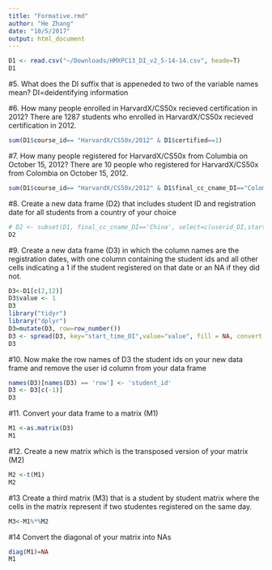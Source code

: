 ```yaml
---
title: "Formative.rmd"
author: "He Zhang"
date: "10/5/2017"
output: html_document
---
```

```r
D1 <- read.csv("~/Downloads/HMXPC13_DI_v2_5-14-14.csv", heade=T)
D1
```

#5. What does the DI suffix that is appeneded to two of the variable names mean?
DI=deidentifying information

#6. How many people enrolled in HarvardX/CS50x recieved certification in 2012? 
There are 1287 students who enrolled in HarvardX/CS50x recieved certification in 2012.
```r
sum(D1$course_id== "HarvardX/CS50x/2012" & D1$certified==1)
```

#7. How many people registered for HarvardX/CS50x from Columbia on October 15, 2012? 
There are 10 people who registered for HarvardX/CS50x from Colombia on October 15, 2012.
```r
sum(D1$course_id== "HarvardX/CS50x/2012" & D1$final_cc_cname_DI=="Colombia" & D1$start_time_DI=="2012-10-15")
```

#8. Create a new data frame (D2) that includes student ID and registration date for all students from a country of your choice
```r
# D2 <- subset(D1, final_cc_cname_DI=='China', select=c(userid_DI,start_time_DI, final_cc_cname_DI))
D2
```

#9. Create a new data frame (D3) in which the column names are the registration dates, with one column containing the student ids and all other cells indicating a 1 if the student registered on that date or an NA if they did not.
```r
D3<-D1[c(2,12)]
D3$value <- 1
D3
library("tidyr")
library("dplyr")
D3=mutate(D3, row=row_number())
D3 <- spread(D3, key="start_time_DI",value="value", fill = NA, convert = FALSE, drop = TRUE)
D3
```

#10. Now make the row names of D3 the student ids on your new data frame and remove the user id column from your data frame
```r
names(D3)[names(D3) == 'row'] <- 'student_id'
D3 <- D3[c(-1)]
D3
```

#11. Convert your data frame to a matrix (M1)
```r
M1 <-as.matrix(D3)
M1
```

#12. Create a new matrix which is the transposed version of your matrix (M2)
```r
M2 <-t(M1)
M2
```
#13 Create a third matrix (M3) that is a student by student matrix where the cells in the matrix represent if two studentes registered on the same day.

```r
M3<-M1%*%M2
```


#14 Convert the diagonal of your matrix into NAs
```r
diag(M1)=NA
M1
```

